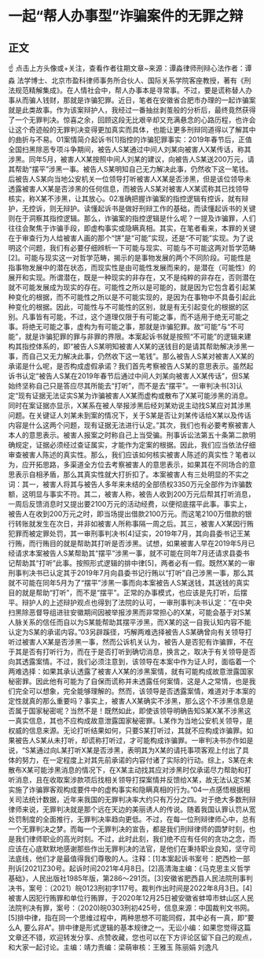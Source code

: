 # 一起“帮人办事型”诈骗案件的无罪之辩
## 正文
☝ 点击上方头像或+关注，查看作者往期文章~来源：谭淼律师刑辩心法作者：谭淼 法学博士、北京市盈科律师事务所合伙人、国际关系学院客座教授，著有《刑法规范精解集成》。在人情社会中，帮人办事本是寻常事。不过，要是谎称替人办事从而骗人钱财，那就是诈骗犯罪。近日，笔者在安徽省合肥市办理的一起诈骗案就是此类故事。作为该案辩护人，我经过一番抽丝剥茧般的分析后，最终竟然获得了一个无罪判决。惊喜之余，回顾这段无比艰辛却又充满悬念的心路历程，也许会让这个奇迹般的无罪判决变得更加真实而具体，也能让更多刑辩同道得以了解其中的曲折与不易。01案情简介起诉书[1]指控的诈骗犯罪事实：2019年春节后，正值全国扫黑除恶专项斗争期间，被告人S某通过中间人刘某向被害人X某传话，称其涉黑。同年5月，被害人X某按照中间人刘某的建议，向被告人S某送200万元，请其帮助“摆平”涉黑一事。被告人S某明知自己无力解决此事，仍然收下这一笔钱。后被告人S某向当地公安机关一位领导打听被害人X某是否涉黑，但是该位领导未透露被害人X某是否涉黑的任何信息，而被告人S某对被害人X某谎称其已找领导核实，称X某不涉黑，让其放心。02准确把握诈骗案的指控逻辑有控诉，就有辩护，无控诉，则无辩护。读懂起诉书是做好刑辩工作的基础，而读懂起诉书的关键则在于洞察其指控逻辑。那么，诈骗案的指控逻辑是什么呢？一提及诈骗罪，人们往往会聚焦于诈骗手段，即虚构事实或隐瞒真相。其实，在笔者看来，本罪的关键在于审查行为人给被害人画的那个“饼”是“可能”实现，还是“不可能”实现。为了说明这个问题，我们有必要仔细辨析一下可能与现实、可能与不可能这两对哲学范畴[2]。可能与现实这一对哲学范畴，揭示的是事物发展的两个不同阶段。可能性是指事物发展中的潜在状态，而现实性是由可能性发展而来的，是潜在（可能性）的展开和实现。所谓潜在，既是一种现实的非存在，又不是纯粹的非存在，否则潜在就不可能发展成为现实的存在。可能性之所以是可能的，就是因为它包含着引起某种变化的根据，而不可能性之所以是不可能实现的，是因为在事物中不具备引起此种变化的根据。因此，可能性与不可能性的区别，就是有无引起变化的根据的区别。凡事皆有可能，不过，这个道理仅限于有可能之事，而不适用于绝无可能之事。将绝无可能之事，虚构为有可能之事，那就是诈骗犯罪。故“可能”与“不可能”，就是诈骗犯罪的罪与非罪的界限。本案起诉书就是按照“不可能”的逻辑来建构其指控体系的，即“被告人S某明知被害人X某的送钱目的是请其帮助解决涉黑一事，而自己又无力解决此事，仍然收下这一笔钱”。那么被告人S某对被害人X某的承诺是什么呢，是否构成虚假承诺？我们首先考察被告人S某的意思表示。虽然起诉书认定“被告人S某在2019年春节后通过中间人刘某向被害人X某传话”，但S某始终坚称自己只是答应尽其所能去“打听”，而不是去“摆平”。一审判决书[3]认定“现有证据无法证实S某为诈骗被害人X某而虚构或散布了X某可能涉黑的消息。同时在案证据亦显示，X某系在被人举报涉黑后经刘某劝说主动找S某应对其涉黑问题。在关键证人刘某未到案的情况下，关于S某是否让刘某传话给X某以及传话内容是什么这两个问题，现有证据无法进行认定。”其次，我们也有必要考察被害人本人的意思表示。被害人报案之时称自己上当受骗。刑事诉讼法第五十条第二款明确规定，证据必须经过查证属实，才能作为定案的根据。因此，我们应当依法仔细审查被害人陈述的真实性。那么，我们应该如何核实被害人陈述的真实性？笔者以为，应开拓思路，多渠道全方位去考察被害人的意思表示，如果其在不同场合的意思表示自相矛盾，那么其真实性就大打折扣了。本案被害人有三处明显的不实之词：其一，被害人将其与被告人多年来未结的全部债权3350万元全部作为诈骗数额，这明显与事实不符。其二，被害人称，被告人收到200万元后帮其打听消息，一周后反馈消息时又提出要2100万元的活动经费，以便彻底摆平此事。事实上，被告人在收到200万元之时，即当场提出借款2100万元。而这笔2100万借款的银行转账就发生在次日，并非如被害人所称事隔一周之后。其三，被害人X某因行贿犯罪而被定罪处罚，其一审刑事判决书[4]证实，2019年7月，其向县委书记王某行贿，而行贿目的就是帮助其打听是否涉黑。试想，如果被害人早在2019年5月已经请求本案被告人S某帮助其“摆平”涉黑一事，就不可能在同年7月还请求县委书记帮助其“打听”此事。按照形式逻辑的排中律[5]，两者必有一假。既然X某的一审刑事判决书已认定其于2019年7月向县委书记行贿以“打听”自己涉黑一事，那么其就不可能在同年5月为了“摆平”涉黑一事而向本案被告人S某送钱，其送钱的真实目的就是帮助“打听”，而不是“摆平”。正常的办事模式，也应该是先打听，后摆平。辩护人的上述辩护观点也得到了法院的认可，一审刑事判决书认定：“在中央扫黑除恶督导组进驻安徽期间因被举报涉黑而非常担心的X某，可能会基于对S某人脉关系的信任而自以为S某能帮助其摆平涉黑，而X某的这一自我认知内容不能认定为S某的承诺内容。”03另辟蹊径，巧解两难选择被告人S某确曾向有关领导打听过被害人X某是否涉黑一事，然而公诉机关认为，被告人是否犯有诈骗罪，不在于其是否有打听行为，而在于是否打听到确切消息，换言之，取决于有关领导是否向其透露案情。不过，我们必须注意到，该领导在本案中作为证人时，面临着一个两难选择：如果其承认透露了被害人X某的涉黑案情，就有可能构成故意泄露国家秘密罪。因此他有可能为了自保而谎称并未透露任何案情，这是人之常情，也是我们完全可以想象，完全能够理解的。然而，该领导是否透露案情，难道对于本案的定性就真的那么重要吗？事实上，被害人X某确实不涉黑，那么这个不涉黑信息是否属于国家秘密呢？当然不是！既然如此，即使该领导明确告知S某X某不涉黑这一真实信息，其也不应构成故意泄露国家秘密罪。L某作为当地公安机关领导，是权威的信息来源。无论打听结果如何，只要S某打听过，其就不应构成诈骗罪。如果被告人S某从未打听，却谎称打听过，才可能构成诈骗罪。一审判决书亦作如是说，“S某通过向L某打听X某是否涉黑，表明其为X某的请托事项客观上付出了具体的努力，在一定程度上对其先前承诺的内容付诸了实际的行动。综上，S某在未散布X某可能涉黑消息的情况下，在X某主动找其应对涉黑时仅承诺尽力帮助和打听消息，且在收取案涉款项后找相关领导打探案情并反馈给X某，故无法认定S某实施了诈骗罪客观构成要件中的虚构事实和隐瞒真相的行为。”04一点感悟根据相关司法统计数据，近年来我国的无罪判决率大约只有万分之四。对于绝大多数刑辩律师来说，无罪判决就是那个远在天边的美丽诱人的传说。随着我国认罪认罚从宽处罚制度的全面推行，无罪判决率趋向更低。不过，在每一位刑辩律师心中，总有一个无罪判决之梦。而每一个无罪判决的宣告，都是我们刑辩律师的圆梦时刻，也是我们律师职业的高光时刻。不过，此时此刻，我们绝不应有任何的贪功之念，而应该在心底默默地感谢那些作出无罪判决的法官，是他们在秉持职业良知，坚守司法底线，他们才是最值得我们尊敬的人。注释：[1]本案起诉书案号：肥西检一部刑诉[2021]Z30号。起诉时间2021年4月8日。[2]高清海主编：《马克思主义哲学基础》，人民出版社1985年版，第286～291页。[3]安徽省肥西县人民法院刑事判决书，案号：（2021）皖0123刑初字117号。裁判作出时间是2022年8月3日。[4]被害人因犯行贿罪和单位行贿罪，于2020年12月25日被安徽省蚌埠市蚌山区人民法院判决有罪，案号：（2020)皖0303刑初425号，信息来源：中国裁判文书网。[5]排中律，指在同一个思维过程中，两种思想不可能同假，其中必有一真，即“要么A, 要么非A”。排中律是形式逻辑的基本规律之一。无讼小编：如果您觉得这篇文章还不错，欢迎转发分享、点赞收藏，您也可以在下方评论区留下自己的观点，和大家一起讨论。主编：靖力责编：梁萌审核：王雅玉 陈丽娟 刘逸凡